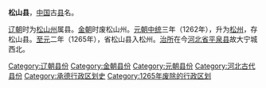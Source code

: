 {{缺乏来源|time=2014-04-08}}
'''松山县'''，[[中国|中国]]古[[县|县]]名。

[[辽朝|辽朝]]时为[[松山州|松山州]]属县。[[金朝|金朝]]时废松山州。[[元朝|元朝]][[中統_(年號)|中统]]三年（1262年），升为[[松州_(元朝)|松州]]，存松山县。[[至元_(忽必烈)|至元]]二年（1265年），省松山县入松州。[[治所|治所]]在今[[河北省|河北省]][[平泉县|平泉县]]故大宁城西北。

{{河北行政区划小作品}}
[[Category:辽朝县份|Category:辽朝县份]]
[[Category:金朝县份|Category:金朝县份]]
[[Category:元朝县份|Category:元朝县份]]
[[Category:河北古代县份|Category:河北古代县份]]
[[Category:承德行政区划史|Category:承德行政区划史]]
[[Category:1265年废除的行政区划|Category:1265年废除的行政区划]]